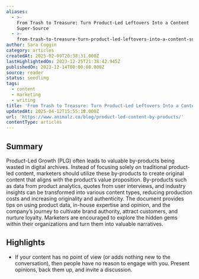 ```yaml
---
aliases:
  - >-
    From Trash to Treasure: Turn Product-Led Leftovers Into a Content
    Super-Source
  - >-
    from-trash-to-treasure-turn-product-led-leftovers-into-a-content-super-source
author: Sara Coggin
category: articles
createdAt: 2025-02-09T20:38:31.000Z
lastHighlightedOn: 2023-12-25T21:38:42.945Z
publishedOn: 2023-12-14T00:00:00.000Z
source: reader
status: seedling
tags:
  - content
  - marketing
  - writing
title: 'From Trash to Treasure: Turn Product-Led Leftovers Into a Content Super-Source'
updatedAt: 2025-04-12T15:55:18.000Z
url: 'https://www.animalz.co/blog/product-led-content-by-products/'
contentType: articles
---
```

## Summary

Product-Led Growth (PLG) often leads to valuable by-products being wasted in digital archives. Instead of focusing solely on traditional product-led content, marketers should utilize these by-products to create original content that aligns with the product’s value proposition. By-products such as data from product analytics, quotes from user interviews, and industry insights can be transformed into various content types, reducing production costs and increasing originality and authenticity. The document provides tips on using product data, in-house expertise and opinion, and the company’s journey to cultivate brand authority, attract customers, and nurture loyalty. Marketers are encouraged to explore the hidden gems within their organizations and turn them into valuable narratives.

## Highlights

- If your content has no point of view (or adds nothing new to the conversation), then people have no reason to engage with you. Present opinions, back them up, and invite a discussion.
